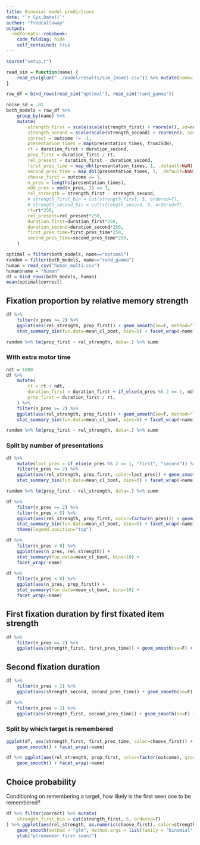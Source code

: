 ```yaml
---
title: Binomial model predictions
date: "`r Sys.Date()`"
author: "fredcallaway"
output:
  rmdformats::robobook:
    code_folding: hide
    self_contained: true
---
```


```r
source("setup.r")

read_sim = function(name) {
    read_csv(glue("../model/results/sim_{name}.csv")) %>% mutate(name=!!name)
}

raw_df = bind_rows(read_sim("optimal"), read_sim("rand_gamma")) 
```


```r
noise_sd = .01
both_models = raw_df %>% 
    group_by(name) %>% 
    mutate(
        strength_first = scale(scale(strength_first) + rnorm(n(), sd=noise_sd)),
        strength_second = scale(scale(strength_second) + rnorm(n(), sd=noise_sd)),
        correct = outcome != -1,
        presentation_times = map(presentation_times, fromJSON),
        rt = duration_first + duration_second,
        prop_first = duration_first / rt,
        rel_present = duration_first - duration_second,
        first_pres_time = map_dbl(presentation_times, 1, .default=NaN),
        second_pres_time = map_dbl(presentation_times, 2, .default=NaN),
        choose_first = outcome == 1,
        n_pres = lengths(presentation_times),
        odd_pres = mod(n_pres, 2) == 1,
        rel_strength = strength_first - strength_second,
        # strength_first_bin = cut(strength_first, 5, ordered=T),
        # strength_second_bin = cut(strength_second, 5, ordered=T),
        rt=rt*250,
        rel_present=rel_present*250,
        duration_first=duration_first*250,
        duration_second=duration_second*250,
        first_pres_time=first_pres_time*250,
        second_pres_time=second_pres_time*250,
    )

optimal = filter(both_models, name=="optimal")
random = filter(both_models, name=="rand_gamma")
human = read_csv("human_multi.csv")
human$name = "human"
df = bind_rows(both_models, human)
mean(optimal$correct)
```

## Fixation proportion by relative memory strength
```r
df %>% 
    filter(n_pres >= 2) %>% 
    ggplot(aes(rel_strength, prop_first)) + geom_smooth(se=F, method="lm") + 
    stat_summary_bin(fun.data=mean_cl_boot, bins=5) + facet_wrap(~name)

random %>% lm(prop_first ~ rel_strength, data=.) %>% summ
```

### With extra motor time
```r
ndt = 1000
df %>% 
    mutate(
        rt = rt + ndt,
        duration_first = duration_first + if_else(n_pres %% 2 == 1, ndt, 0),
        prop_first = duration_first / rt,
    ) %>% 
    filter(n_pres >= 2) %>% 
    ggplot(aes(rel_strength, prop_first)) + geom_smooth(se=F, method="lm") + 
    stat_summary_bin(fun.data=mean_cl_boot, bins=5) + facet_wrap(~name)

random %>% lm(prop_first ~ rel_strength, data=.) %>% summ
```

### Split by number of presentations
```r
df %>% 
    mutate(last_pres = if_else(n_pres %% 2 == 1, "first", "second")) %>% 
    filter(n_pres >= 2) %>% 
    ggplot(aes(rel_strength, prop_first, color=last_pres)) + geom_smooth(se=F, method="lm") + 
    stat_summary_bin(fun.data=mean_cl_boot, bins=5) + facet_wrap(~name)

random %>% lm(prop_first ~ rel_strength, data=.) %>% summ
```

```r
df %>% 
    filter(n_pres >= 2) %>% 
    filter(n_pres < 5) %>% 
    ggplot(aes(rel_strength, prop_first, color=factor(n_pres))) + geom_smooth(se=F) + 
    stat_summary_bin(fun.data=mean_cl_boot, bins=5) + facet_wrap(~name) +
    theme(legend.position="top")

df %>% 
    filter(n_pres < 8) %>% 
    ggplot(aes(n_pres, rel_strength)) +
    stat_summary(fun.data=mean_cl_boot, bins=10) +
    facet_wrap(~name)

df %>% 
    filter(n_pres < 8) %>% 
    ggplot(aes(n_pres, prop_first)) +
    stat_summary(fun.data=mean_cl_boot, bins=10) +
    facet_wrap(~name)
```


## First fixation duration by first fixated item strength
```r
df %>% 
    filter(n_pres >= 2) %>% 
    ggplot(aes(strength_first, first_pres_time)) + geom_smooth(se=F) + facet_wrap(~name)
```


## Second fixation duration
```r
df %>% 
    filter(n_pres > 2) %>% 
    ggplot(aes(strength_second, second_pres_time)) + geom_smooth(se=F) + facet_wrap(~name)

df %>% 
    filter(n_pres > 2) %>% 
    ggplot(aes(strength_first, second_pres_time)) + geom_smooth(se=F) + facet_wrap(~name)

```

### Split by which target is remembered

```r
ggplot(df, aes(strength_first, first_pres_time, color=choose_first)) + 
    geom_smooth() + facet_wrap(~name)
```

```r
df %>% ggplot(aes(rel_strength, prop_first, color=factor(outcome), group=factor(outcome))) + 
    geom_smooth() + facet_wrap(~name)
```


## Choice probability

Conditioning on remembering a target, how likely is the first seen one to be remembered?

```r
df %>% filter(correct) %>% mutate(
    strength_first_bin = cut(strength_first, 5, ordered=T)
) %>% ggplot(aes(rel_strength, as.numeric(choose_first), color=strength_first_bin)) +
    geom_smooth(method = "glm", method.args = list(family = "binomial"), formula=y~x, se=F) + facet_wrap(~name) +
    ylab("p(remember first seen)")
```






